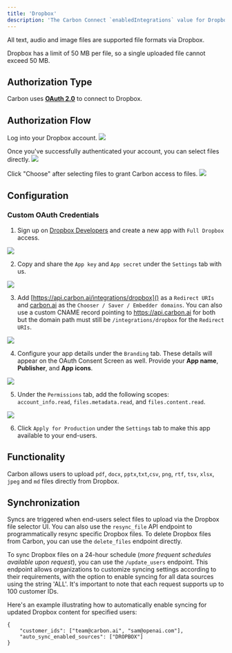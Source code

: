 ```yaml
---
title: 'Dropbox'
description: 'The Carbon Connect `enabledIntegrations` value for Dropbox is `DROPBOX`.'
---
```


All text, audio and image files are supported file formats via Dropbox.

<Note>Dropbox has a limit of 50 MB per file, so a single uploaded file cannot exceed 50 MB.</Note>


## Authorization Type

Carbon uses **[OAuth 2.0](https://developers.dropbox.com/oauth-guide)** to connect to Dropbox.

## Authorization Flow

Log into your Dropbox account.
![](https://files.readme.io/9427ebb-image.png)

Once you've successfully authenticated your account, you can select files directly.
![](https://files.readme.io/0efd7b0-image.png)

Click \"Choose\" after selecting files to grant Carbon access to files.
![](https://files.readme.io/9c32acb-image.png)

## Configuration

### Custom OAuth Credentials

1. Sign up on [Dropbox Developers](https://www.dropbox.com/developers) and create a new app with `Full Dropbox` access.

![](https://i.ibb.co/fdrPky4/Screen-Shot-2023-09-08-at-12-39-39-PM.png)

2. Copy and share the `App key` and `App secret` under the `Settings` tab with us.

![](https://i.ibb.co/QmR2WXb/Screen-Shot-2023-09-08-at-1-06-46-PM.png)

3. Add [https://api.carbon.ai/integrations/dropbox]() as a `Redirect URIs` and [carbon.ai](carbon.ai) as the `Chooser / Saver / Embedder domains`.  You can also use a custom CNAME record pointing to https://api.carbon.ai for both but the domain path must still be `/integrations/dropbox` for the `Redirect URIs`.

![](https://i.ibb.co/5vR8zgf/Screen-Shot-2023-09-08-at-1-15-17-PM.png)

4. Configure your app details under the `Branding` tab. These details will appear on the OAuth Consent Screen as well. Provide your **App name**, **Publisher**, and **App icons**. 

![](https://i.ibb.co/wYj1LL7/Screen-Shot-2023-09-08-at-1-10-10-PM.png)

5. Under the `Permissions` tab, add the following scopes: `account_info.read`, `files.metadata.read`, and `files.content.read`.

![](https://i.ibb.co/xSzhgYC/Screen-Shot-2023-09-08-at-1-03-32-PM.png)

6. Click `Apply for Production` under the `Settings` tab to make this app available to your end-users.

## Functionality

Carbon allows users to upload `pdf`, `docx`, `pptx`,`txt`,`csv`, `png`, `rtf`, `tsv`, `xlsx`, `jpeg` and `md` files directly from Dropbox.

## Synchronization

Syncs are triggered when end-users select files to upload via the Dropbox file selector UI. You can also use the `resync_file` API endpoint to programmatically resync specific Dropbox files. To delete Dropbox files from Carbon, you can use the `delete_files` endpoint directly.

To sync Dropbox files on a 24-hour schedule (_more frequent schedules available upon request_), you can use the `/update_users` endpoint. This endpoint allows organizations to customize syncing settings according to their requirements, with the option to enable syncing for all data sources using the string 'ALL'. It's important to note that each request supports up to 100 customer IDs.

Here's an example illustrating how to automatically enable syncing for updated Dropbox content for specified users:

```
{
    "customer_ids": ["team@carbon.ai", "sam@openai.com"],
    "auto_sync_enabled_sources": ["DROPBOX"]
} 
```

